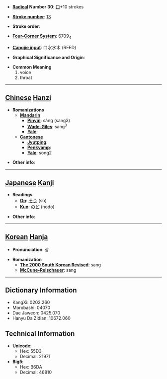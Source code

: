 * '''[[Wiktionary:Chinese radical index| Radical]] Number 30''': [[Wiktionary:Chinese radical index 口|口]]+10 strokes

* '''[[Wiktionary:Chinese total strokes index|Stroke number]]''': [[Wiktionary:Chinese total strokes index 13|13]]

* '''Stroke order''': 

* '''[[Wiktionary:Chinese four corner index|Four-Corner System]]''': 6709<sub>4</sub>

* '''[[Wiktionary:Chinese Cangjie index|Cangjie input]]''': 口水水木 (REED)

* '''Graphical Significance and Origin''': 

* '''Common Meaning'''
*#voice
*# throat


----

== [[Chinese]] [[Hanzi]] ==

* '''Romanizations'''
** '''[[Mandarin]]'''
*** '''[[Pinyin]]''': sǎng (sang3)
*** '''[[Wade-Giles]]''': sang<sup>3</sup>
*** '''[[Yale]]''': 
** '''[[Cantonese]]'''
*** '''[[Jyutping]]''':
*** '''[[Penkyamp]]''': 
*** '''[[Yale]]''': song2

* '''Other info''': 

----

== [[Japanese]] [[Kanji]] ==

* '''Readings'''
** '''[[On]]''': [[そう]] (sō)
** '''[[Kun]]''': [[のど]] (nodo)

* '''Other info''':  

----

== [[Korean]] [[Hanja]] ==

* '''Pronunciation''': 상

* '''Romanization'''
** '''[[The 2000 South Korean Revised Romanization|The 2000 South Korean Revised]]''': sang
** '''[[McCune-Reischauer]]''': sang

----

== Dictionary Information ==

* KangXi: 0202.260
* Morobashi: 04070
* Dae Jaweon: 0425.070
* Hanyu Da Zidian: 10672.060

== Technical Information ==

* '''Unicode''':
** Hex: 55D3
** Decimal: 21971
* '''Big5''':
** Hex: B6DA
** Decimal: 46810
